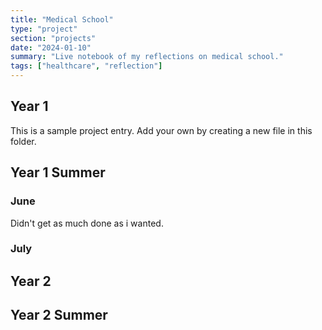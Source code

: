 ```yaml
---
title: "Medical School"
type: "project"
section: "projects"
date: "2024-01-10"
summary: "Live notebook of my reflections on medical school."
tags: ["healthcare", "reflection"]
---
```


## Year 1

This is a sample project entry. Add your own by creating a new file in this folder. 

## Year 1 Summer
### June
Didn't get as much done as i wanted.
### July

## Year 2

## Year 2 Summer